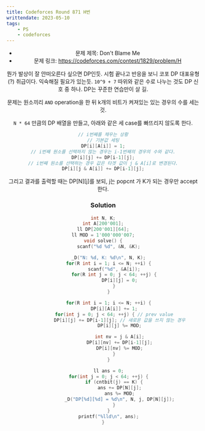 ```yaml
---
title: Codeforces Round 871 H번
writtendate: 2023-05-10
tags:
    - PS
    - codeforces
---
```


<Header />

- 문제 제목: Don't Blame Me
- 문제 링크: https://codeforces.com/contest/1829/problem/H

뭔가 발상이 잘 안떠오른다 싶으면 DP인듯. 시험 끝나고 반응을 보니 코포 DP 대표유형(?) 취급이다. 익숙해질 필요가 있는듯. `10^9 + 7` 따위와 같은 수로 나누는 것도 DP 신호 중 하나. DP는 꾸준한 연습만이 살 길.

문제는 원소끼리 `AND` operation을 한 뒤 k개의 비트가 켜져있는 있는 경우의 수를 세는 것.

`N * 64` 만큼의 DP 배열을 만들고, 아래와 같은 세 case를 빠뜨리지 않도록 한다.

```cpp
// i번째를 채우는 상황
// 기본값 세팅
DP[i][A[i]] = 1;
// i번째 원소를 선택하지 않는 경우는 i-1번째의 경우의 수와 같다.
DP[i][j] += DP[i-1][j];
// i번째 원소를 선택하는 경우 값은 타겟 값이 j & A[i]로 변경된다.
DP[i][j & A[i]] += DP[i-1][j];
```

그리고 결과를 출력할 때는 DP[N][j]를 보되, j는 popcnt 가 K가 되는 경우만 accept 한다.

### Solution

```cpp
int N, K;
int A[200'001];
ll DP[200'001][64];
ll MOD = 1'000'000'007;
void solve() {
    scanf("%d %d", &N, &K);

    _D("N: %d, K: %d\n", N, K);
    for(R int i = 1; i <= N; ++i) {
        scanf("%d", &A[i]);
        for(R int j = 0; j < 64; ++j) {
            DP[i][j] = 0;
        }
    }

    for(R int i = 1; i <= N; ++i) {
        DP[i][A[i]] += 1;
        for(int j = 0; j < 64; ++j) { // prev value
            DP[i][j] += DP[i-1][j]; // 새로운 값을 쓰지 않는 경우
            DP[i][j] %= MOD;

            int nv = j & A[i];
            DP[i][nv] += DP[i-1][j];
            DP[i][nv] %= MOD;
        }
    }

    ll ans = 0;
    for(int j = 0; j < 64; ++j) {
        if (cntbit(j) == K) {
            ans += DP[N][j];
            ans %= MOD;
            _D("DP[%d][%d] = %d\n", N, j, DP[N][j]);
        }
    }
    printf("%lld\n", ans);
}
```
<TagList />
<Comment />
